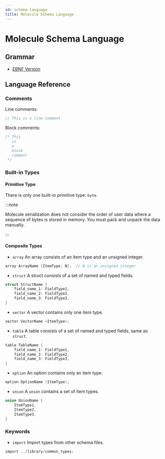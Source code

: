 ```yaml
---
id: schema-language
title: Molecule Schema Language
---
```



# Molecule Schema Language

## Grammar

- [EBNF Version](https://github.com/nervosnetwork/molecule/blob/master/docs/grammar/grammar.ebnf)

## Language Reference

### Comments

Line comments:

```c
// This is a line comment
```

Block comments:

```c
/* This
   is
   a
   block
   comment
 */
```

### Built-in Types

#### Primitive Type

There is only one built-in primitive type: `byte`.

:::note

Molecule serialization does not consider the order of user data where a sequence of bytes is stored in memory. You must pack and unpack the data manually.

:::

#### Composite Types

- `array`
  An array consists of an item type and an unsigned integer.

```c
array ArrayName [ItemType; N];  // N is an unsigned integer
```

- `struct`
  A struct consists of a set of named and typed fields.

```c
struct StructName {
    field_name_1: FieldType1,
    field_name_2: FieldType2,
    field_name_3: FieldType3,
}
```

- `vector`
  A vector contains only one item type.

```c
vector VectorName <ItemType>;
```

- `table`
  A table consists of a set of named and typed fields, same as `struct`.

```c
table TableName {
    field_name_1: FieldType1,
    field_name_2: FieldType2,
    field_name_3: FieldType3,
}
```

- `option`
  An option contains only an item type.

```c
option OptionName (ItemType);
```

- `union`
  A `union` contains a set of item types.

```c
union UnionName {
    ItemType1,
    ItemType2,
    ItemType3,
}
```

### Keywords

- `import`
  Import types from other schema files.

```c
import ../library/common_types;
```
